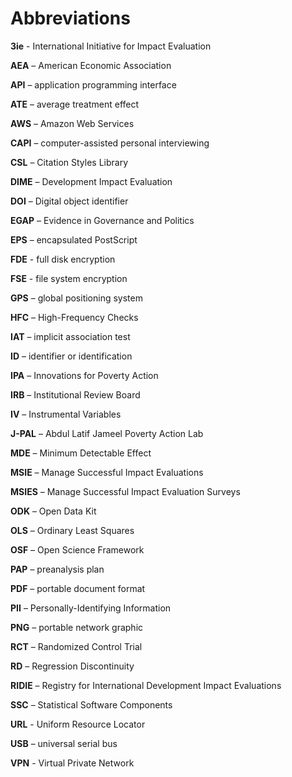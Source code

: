 # Abbreviations {-}

**3ie** - International Initiative for Impact Evaluation

**AEA** – American Economic Association

**API** – application programming interface

**ATE** – average treatment effect

**AWS** – Amazon Web Services

**CAPI** – computer-assisted personal interviewing

**CSL** – Citation Styles Library

**DIME** – Development Impact Evaluation

**DOI** – Digital object identifier

**EGAP** – Evidence in Governance and Politics

**EPS** – encapsulated PostScript

**FDE** - full disk encryption

**FSE** - file system encryption

**GPS** – global positioning system

**HFC** – High-Frequency Checks

**IAT** – implicit association test

**ID** – identifier or identification

**IPA** – Innovations for Poverty Action

**IRB** – Institutional Review Board

**IV** – Instrumental Variables

**J-PAL** – Abdul Latif Jameel Poverty Action Lab

**MDE** – Minimum Detectable Effect

**MSIE** – Manage Successful Impact Evaluations

**MSIES** – Manage Successful Impact Evaluation Surveys

**ODK** – Open Data Kit

**OLS** – Ordinary Least Squares

**OSF** – Open Science Framework

**PAP** – preanalysis plan

**PDF** – portable document format

**PII** – Personally-Identifying Information

**PNG** – portable network graphic

**RCT** – Randomized Control Trial

**RD** – Regression Discontinuity

**RIDIE** – Registry for International Development Impact Evaluations

**SSC** – Statistical Software Components

**URL** - Uniform Resource Locator

**USB** – universal serial bus

**VPN** - Virtual Private Network
